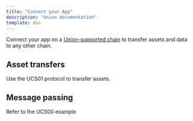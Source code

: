 ```yaml
---
title: "Connect your App"
description: "Union documentation"
template: doc
---
```



Connect your app on a [Union-supported chain](/protocol/chains/overview/) to transfer assets and data to any other chain. 

## Asset transfers

Use the UCS01 protocol to transfer assets.

## Message passing

Refer to the UCS00 example
